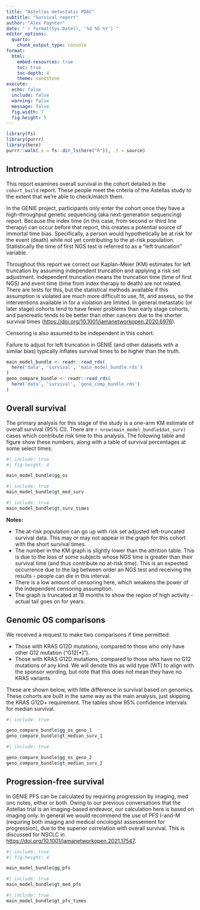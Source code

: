 ```yaml
---
title: "Astellas metastatic PDAC"
subtitle: "Survival report"
author: "Alex Paynter"
date: "`r format(Sys.Date(), '%d %b %Y')`"
editor_options:
  quarto:
    chunk_output_type: console
format:
  html:
    embed-resources: true
    toc: true
    toc-depth: 4
    theme: sandstone 
execute:
  echo: false
  include: false
  warning: false
  message: false
  fig.width: 7
  fig.height: 5
---
```


```r
library(fs)
library(purrr)
library(here)
purrr::walk(.x = fs::dir_ls(here("R")), .f = source)
```

## Introduction

This report examines overall survival in the cohort detailed in the `cohort_build` report.  These people meet the criteria of the Astellas study to the extent that we're able to check/match them.

In the GENIE project, participants only enter the cohort once they have a high-throughput genetic sequencing (aka next-generation sequencing) report.  Because the index time (in this case, from second or third line therapy) can occur before that report, this creates a potential source of immortal time bias.  Specifically, a person would hypothetically be at risk for the event (death) while not yet contributing to the at-risk population.  Statistically the time of first NGS test is referred to as a "left truncation" variable.

Throughout this report we correct our Kaplan-Meier (KM) estimates for left truncation by assuming independent truncation and applying a risk set adjustment.  Independent truncation means the truncation time (time of first NGS) and event time (time from index therapy to death) are not related.  There are tests for this, but the statistical methods available if this assumption is violated are much more difficult to use, fit, and assess, so the interventions available in for a violation are limited. In general metastatic (or later stage) cohorts tend to have fewer problems than early stage cohorts, and pancreatic tends to be better than other cancers due to the shorter survival times (<https://doi.org/10.1001/jamanetworkopen.2020.6976>).

Censoring is also assumed to be independent in this cohort.

Failure to adjust for left truncation in GENIE (and other datasets with a similar bias) typically inflates survival times to be higher than the truth.

```r
main_model_bundle <- readr::read_rds(
  here('data', 'survival', 'main_model_bundle.rds')
)
geno_compare_bundle <- readr::read_rds(
  here('data', 'survival', 'geno_comp_bundle.rds')
)
```

## Overall survival

The primary analysis for this stage of the study is a one-arm KM estimate of overall survival (95% CI).  There are `r nrow(main_model_bundle$dat_surv)` cases which contribute risk time to this analysis.  The following table and figure show these numbers, along with a table of survival percentages at some select times:

```r
#| include: true
#| fig-height: 4

main_model_bundle$gg_os
```

```r
#| include: true
main_model_bundle$gt_med_surv
```


```r
#| include: true
main_model_bundle$gt_surv_times
```

**Notes:**

- The at-risk population can go up with risk set adjusted left-truncated survival data.  This may or may not appear in the graph for this cohort with the short survival times.
- The number in the KM graph is slightly lower than the attrition table.  This is due to the loss of some subjects whose NGS time is greater than their survival time (and thus contribute no at-risk time).  This is an expected occurrence due to the lag between order an NGS test and receiving the results - people can die in this interval.
- There is a low amount of censoring here, which weakens the power of the independent censoring assumption.
- The graph is truncated at 18 months to show the region of high activity - actual tail goes on for years.


## Genomic OS comparisons

We received a request to make two comparisons if time permitted:

- Those with KRAS G12D mutations, compared to those who only have other G12 mutation ("G12[*]").
- Those with KRAS G12D mutations, compared to those who have no G12 mutations of any kind.  We will denote this as wild type (WT) to align with the sponsor wording, but note that this does not mean they have no KRAS variants.

These are shown below, with little difference in survival based on genomics.  These cohorts are built in the same way as the main analysis, just skipping the KRAS G12D+ requirement.  The tables show 95% confidence intervals for median survival.

```r
#| include: true

geno_compare_bundle$gg_os_geno_1
geno_compare_bundle$gt_median_surv_1
```

```r
#| include: true

geno_compare_bundle$gg_os_geno_2
geno_compare_bundle$gt_median_surv_2
```


## Progression-free survival

In GENIE PFS can be calculated by requiring progression by imaging, med onc notes, either or both.  Owing to our previous conversations that the Astellas trial is an imaging-based endeavor, our calculation here is based on imaging only.  In general we would recommend the use of PFS I-and-M (requiring both imaging and medical oncologist assessement for progression), due to the superior correlation with overall survival.  This is discussed for NSCLC in <https://doi.org/10.1001/jamanetworkopen.2021.17547>.


```r
#| include: true
#| fig-height: 4

main_model_bundle$gg_pfs
```

```r
#| include: true
main_model_bundle$gt_med_pfs
```


```r
#| include: true
main_model_bundle$gt_pfs_times
```

